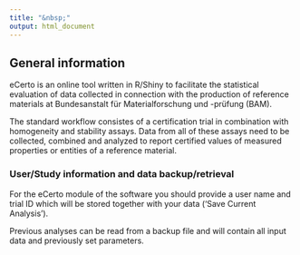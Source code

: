 ```yaml
---
title: "&nbsp;"
output: html_document
---
```

## General information

eCerto is an online tool written in R/Shiny to facilitate the statistical evaluation of data collected in connection with the production of reference materials at Bundesanstalt für Materialforschung und -prüfung (BAM).

The standard workflow consistes of a certification trial in combination with homogeneity and stability assays. Data from all of these assays need to be collected, combined and analyzed to report certified values of measured properties or entities of a reference material. 

### User/Study information and data backup/retrieval

For the eCerto module of the software you should provide a user name and trial ID which will be stored together with your data ('Save Current Analysis').

Previous analyses can be read from a backup file and will contain all input data and previously set parameters.
